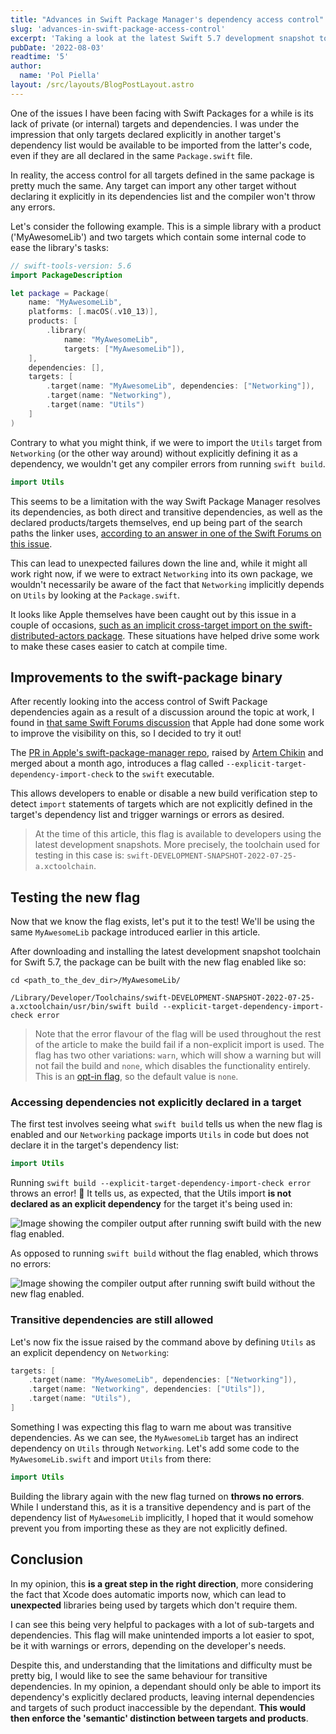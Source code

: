 ```yaml
---
title: "Advances in Swift Package Manager's dependency access control"
slug: 'advances-in-swift-package-access-control'
excerpt: 'Taking a look at the latest Swift 5.7 development snapshot to try the new explicit-target-dependency-import-check flag, which provides improvements to the dependency system within SPM.'
pubDate: '2022-08-03'
readtime: '5'
author:
  name: 'Pol Piella'
layout: /src/layouts/BlogPostLayout.astro
---
```


One of the issues I have been facing with Swift Packages for a while is its lack of private (or internal) targets and dependencies. I was under the impression that only targets declared explicitly in another target's dependency list would be available to be imported from the latter's code, even if they are all declared in the same `Package.swift` file.

In reality, the access control for all targets defined in the same package is pretty much the same. Any target can import any other target without declaring it explicitly in its dependencies list and the compiler won't throw any errors.

Let's consider the following example. This is a simple library with a product ('MyAwesomeLib') and two targets which contain some internal code to ease the library's tasks:

```swift:Package.swift
// swift-tools-version: 5.6
import PackageDescription

let package = Package(
    name: "MyAwesomeLib",
    platforms: [.macOS(.v10_13)],
    products: [
        .library(
            name: "MyAwesomeLib",
            targets: ["MyAwesomeLib"]),
    ],
    dependencies: [],
    targets: [
        .target(name: "MyAwesomeLib", dependencies: ["Networking"]),
        .target(name: "Networking"),
        .target(name: "Utils")
    ]
)
```

Contrary to what you might think, if we were to import the `Utils` target from `Networking` (or the other way around) without explicitly defining it as a dependency, we wouldn't get any compiler errors from running `swift build`.

```swift:Networking.swift
import Utils
```

This seems to be a limitation with the way Swift Package Manager resolves its dependencies, as both direct and transitive dependencies, as well as the declared products/targets themselves, end up being part of the search paths the linker uses, [according to an answer in one of the Swift Forums on this issue](https://forums.swift.org/t/how-to-privatize-dependencies-in-swift-package-manager/33523/4).

This can lead to unexpected failures down the line and, while it might all work right now, if we were to extract `Networking` into its own package, we wouldn't necessarily be aware of the fact that `Networking` implicitly depends on `Utils` by looking at the `Package.swift`.

It looks like Apple themselves have been caught out by this issue in a couple of occasions, [such as an implicit cross-target import on the swift-distributed-actors package](https://github.com/apple/swift-distributed-actors/pull/981/files). These situations have helped drive some work to make these cases easier to catch at compile time.

## Improvements to the swift-package binary

After recently looking into the access control of Swift Package dependencies again as a result of a discussion around the topic at work, I found in [that same Swift Forums discussion](https://forums.swift.org/t/how-to-privatize-dependencies-in-swift-package-manager/33523/7) that Apple had done some work to improve the visibility on this, so I decided to try it out!

The [PR in Apple's swift-package-manager repo](https://github.com/apple/swift-package-manager/pull/3562), raised by [Artem Chikin](https://github.com/artemcm) and merged about a month ago, introduces a flag called `--explicit-target-dependency-import-check` to the `swift` executable.

This allows developers to enable or disable a new build verification step to detect `import` statements of targets which are not explicitly defined in the target's dependency list and trigger warnings or errors as desired.

> At the time of this article, this flag is available to developers using the latest development snapshots. More precisely, the toolchain used for testing in this case is: `swift-DEVELOPMENT-SNAPSHOT-2022-07-25-a.xctoolchain`.

## Testing the new flag

Now that we know the flag exists, let's put it to the test! We'll be using the same `MyAwesomeLib` package introduced earlier in this article.

After downloading and installing the latest development snapshot toolchain for Swift 5.7, the package can be built with the new flag enabled like so:

```bash:Terminal
cd <path_to_the_dev_dir>/MyAwesomeLib/

/Library/Developer/Toolchains/swift-DEVELOPMENT-SNAPSHOT-2022-07-25-a.xctoolchain/usr/bin/swift build --explicit-target-dependency-import-check error
```

> Note that the error flavour of the flag will be used throughout the rest of the article to make the build fail if a non-explicit import is used. The flag has two other variations: `warn`, which will show a warning but will not fail the build and `none`, which disables the functionality entirely. This is an [opt-in flag](https://github.com/apple/swift-package-manager/pull/3562/commits/a4114eb92d2d77fd85495ac5a0fb3617f0e5267e), so the default value is `none`.

### Accessing dependencies not explicitly declared in a target

The first test involves seeing what `swift build` tells us when the new flag is enabled and our `Networking` package imports `Utils` in code but does not declare it in the target's dependency list:

```swift:Networking.swift
import Utils
```

Running `swift build --explicit-target-dependency-import-check error` throws an error! 🛑 It tells us, as expected, that the Utils import **is not declared as an explicit dependency** for the target it's being used in:

![Image showing the compiler output after running swift build with the new flag enabled.](/assets/posts/advances-in-swift-package-access-control/build-with-flag.png)

As opposed to running `swift build` without the flag enabled, which throws no errors:

![Image showing the compiler output after running swift build without the new flag enabled.](/assets/posts/advances-in-swift-package-access-control/build-without-flag.png)

### Transitive dependencies are still allowed

Let's now fix the issue raised by the command above by defining `Utils` as an explicit dependency on `Networking`:

```swift:Package.swift
targets: [
    .target(name: "MyAwesomeLib", dependencies: ["Networking"]),
    .target(name: "Networking", dependencies: ["Utils"]),
    .target(name: "Utils"),
]
```

Something I was expecting this flag to warn me about was transitive dependencies. As we can see, the `MyAwesomeLib` target has an indirect dependency on `Utils` through `Networking`. Let's add some code to the `MyAwesomeLib.swift` and import `Utils` from there:

```swift:MyAwesomeLib.swift
import Utils
```

Building the library again with the new flag turned on **throws no errors**. While I understand this, as it is a transitive dependency and is part of the dependency list of `MyAwesomeLib` implicitly, I hoped that it would somehow prevent you from importing these as they are not explicitly defined.

## Conclusion

In my opinion, this **is a great step in the right direction**, more considering the fact that Xcode does automatic imports now, which can lead to **unexpected** libraries being used by targets which don't require them.

I can see this being very helpful to packages with a lot of sub-targets and dependencies. This flag will make unintended imports a lot easier to spot, be it with warnings or errors, depending on the developer's needs.

Despite this, and understanding that the limitations and difficulty must be pretty big, I would like to see the same behaviour for transitive dependencies. In my opinion, a dependant should only be able to import its dependency's explicitly declared products, leaving internal dependencies and targets of such product inaccessible by the dependant. **This would then enforce the 'semantic' distinction between targets and products**.
